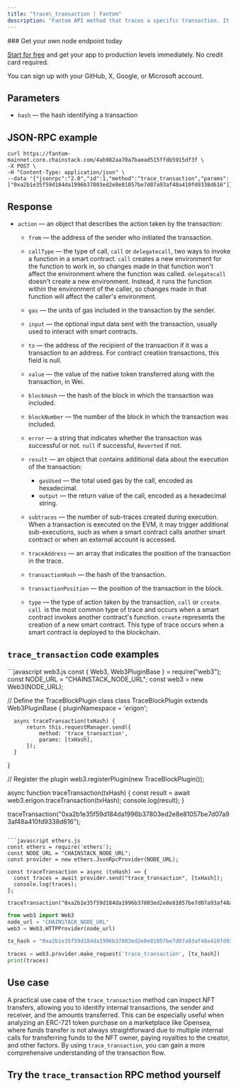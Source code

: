 ---
title: "trace\_transaction | Fantom"
description: "Fantom API method that traces a specific transaction. It provides a detailed record of all the steps the Ethereum Virtual Machine (EVM) took during the execution, including all the operations performed and the changes made to the blockchain state. This method is available on Erigon only."
---

<Check>
  ### Get your own node endpoint today

  [Start for free](https://console.chainstack.com/) and get your app to production levels immediately. No credit card required.

  You can sign up with your GitHub, X, Google, or Microsoft account.
</Check>

## Parameters

* `hash` — the hash identifying a transaction

## JSON-RPC example

```shell
curl https://fantom-mainnet.core.chainstack.com/4ab982aa70a7baead515ffdb5915df3f \
-X POST \
-H "Content-Type: application/json" \
--data '{"jsonrpc":"2.0","id":1,"method":"trace_transaction","params":["0xa2b1e35f59d184da1996b37803ed2e8e81057be7d07a93af48a410fd9338d616"]}'
```

## Response

* `action` — an object that describes the action taken by the transaction:

  * `from` — the address of the sender who initiated the transaction.

  * `callType` — the type of call, `call` or `delegatecall`, two ways to invoke a function in a smart contract. `call` creates a new environment for the function to work in, so changes made in that function won't affect the environment where the function was called. `delegatecall` doesn't create a new environment. Instead, it runs the function within the environment of the caller, so changes made in that function will affect the caller's environment.

  * `gas` — the units of gas included in the transaction by the sender.

  * `input` — the optional input data sent with the transaction, usually used to interact with smart contracts.

  * `to` — the address of the recipient of the transaction if it was a transaction to an address. For contract creation transactions, this field is null.

  * `value` — the value of the native token transferred along with the transaction, in Wei.

  * `blockHash` — the hash of the block in which the transaction was included.

  * `blockNumber` — the number of the block in which the transaction was included.

  * `error` — a string that indicates whether the transaction was successful or not. `null` if successful, `Reverted` if not.

  * `result` — an object that contains additional data about the execution of the transaction:

    * `gasUsed` — the total used gas by the call, encoded as hexadecimal.
    * `output` — the return value of the call, encoded as a hexadecimal string.

  * `subtraces` — the number of sub-traces created during execution. When a transaction is executed on the EVM, it may trigger additional sub-executions, such as when a smart contract calls another smart contract or when an external account is accessed.

  * `traceAddress` — an array that indicates the position of the transaction in the trace.

  * `transactionHash` — the hash of the transaction.

  * `transactionPosition` — the position of the transaction in the block.

  * `type` — the type of action taken by the transaction, `call` or `create`. `call `is the most common type of trace and occurs when a smart contract invokes another contract's function. `create` represents the creation of a new smart contract. This type of trace occurs when a smart contract is deployed to the blockchain.

## `trace_transaction` code examples

<CodeGroup>
  ```javascript web3.js
  const { Web3, Web3PluginBase } = require("web3");
  const NODE_URL = "CHAINSTACK_NODE_URL";
  const web3 = new Web3(NODE_URL);

  // Define the TraceBlockPlugin class
  class TraceBlockPlugin extends Web3PluginBase {
      pluginNamespace = 'erigon';

      async traceTransaction(txHash) {
          return this.requestManager.send({
              method: 'trace_transaction',
              params: [txHash],
          });
      }
  }

  // Register the plugin
  web3.registerPlugin(new TraceBlockPlugin());

  async function traceTransaction(txHash) {
      const result = await web3.erigon.traceTransaction(txHash);
      console.log(result);
  }

  traceTransaction("0xa2b1e35f59d184da1996b37803ed2e8e81057be7d07a93af48a410fd9338d616");
  ```

  ```javascript ethers.js
  const ethers = require('ethers');
  const NODE_URL = "CHAINSTACK_NODE_URL";
  const provider = new ethers.JsonRpcProvider(NODE_URL);

  const traceTransaction = async (txHash) => {
    const traces = await provider.send("trace_transaction", [txHash]);
    console.log(traces);
  };

  traceTransaction("0xa2b1e35f59d184da1996b37803ed2e8e81057be7d07a93af48a410fd9338d616")
  ```

  ```python web3.py
  from web3 import Web3
  node_url = "CHAINSTACK_NODE_URL"
  web3 = Web3.HTTPProvider(node_url)

  tx_hash = "0xa2b1e35f59d184da1996b37803ed2e8e81057be7d07a93af48a410fd9338d616"

  traces = web3.provider.make_request('trace_transaction', [tx_hash])
  print(traces)
  ```
</CodeGroup>

## Use case

A practical use case of the `trace_transaction` method can inspect NFT transfers, allowing you to identify internal transactions, the sender and receiver, and the amounts transferred. This can be especially useful when analyzing an ERC-721 token purchase on a marketplace like Opensea, where funds transfer is not always straightforward due to multiple internal calls for transferring funds to the NFT owner, paying royalties to the creator, and other factors. By using `trace_transaction`, you can gain a more comprehensive understanding of the transaction flow.

## Try the `trace_transaction` RPC method yourself
